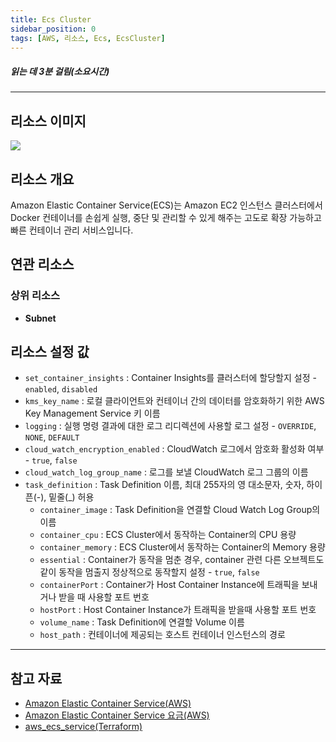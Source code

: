 ```yaml
---
title: Ecs Cluster
sidebar_position: 0
tags: [AWS, 리소스, Ecs, EcsCluster]
---
```





##### 읽는 데 3분 걸림(소요시간)

---

## 리소스 이미지

<img src={icon} />

## 리소스 개요

Amazon Elastic Container Service(ECS)는 Amazon EC2 인스턴스 클러스터에서 Docker 컨테이너를 손쉽게 실행, 중단 및 관리할 수 있게 해주는 고도로 확장 가능하고 빠른 컨테이너 관리 서비스입니다.

## 연관 리소스

### 상위 리소스

-   **Subnet**

## 리소스 설정 값

-   `set_container_insights` : Container Insights를 클러스터에 할당할지 설정 - `enabled`, `disabled`
-   `kms_key_name` : 로컬 클라이언트와 컨테이너 간의 데이터를 암호화하기 위한 AWS Key Management Service 키 이름
-   `logging` : 실행 명령 결과에 대한 로그 리디렉션에 사용할 로그 설정 - `OVERRIDE`, `NONE`, `DEFAULT`
-   `cloud_watch_encryption_enabled` : CloudWatch 로그에서 암호화 활성화 여부 - `true`, `false`
-   `cloud_watch_log_group_name` : 로그를 보낼 CloudWatch 로그 그룹의 이름
-   `task_definition` : Task Definition 이름, 최대 255자의 영 대소문자, 숫자, 하이픈(-), 밑줄(\_) 허용
    -   `container_image` : Task Definition을 연결할 Cloud Watch Log Group의 이름
    -   `container_cpu` : ECS Cluster에서 동작하는 Container의 CPU 용량
    -   `container_memory` : ECS Cluster에서 동작하는 Container의 Memory 용량
    -   `essential` : Container가 동작을 멈춘 경우, container 관련 다른 오브젝트도 같이 동작을 멈출지 정상적으로 동작할지 설정 - `true`, `false`
    -   `containerPort` : Container가 Host Container Instance에 트래픽을 보내거나 받을 때 사용할 포트 번호
    -   `hostPort` : Host Container Instance가 트래픽을 받을때 사용할 포트 번호
    -   `volume_name` : Task Definition에 연결할 Volume 이름
    -   `host_path` : 컨테이너에 제공되는 호스트 컨테이너 인스턴스의 경로

---

## 참고 자료

-   [Amazon Elastic Container Service(AWS)](https://docs.aws.amazon.com/ko_kr/AmazonECS/latest/developerguide/Welcome.html)
-   [Amazon Elastic Container Service 요금(AWS)](https://aws.amazon.com/ko/ecs/pricing/?nc2=type_a)
-   [aws_ecs_service(Terraform)](https://registry.terraform.io/providers/hashicorp/aws/latest/docs/resources/ecs_service)
